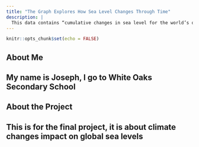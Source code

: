 ```yaml
---
title: "The Graph Explores How Sea Level Changes Through Time"
description: |
  This data contains “cumulative changes in sea level for the world’s oceans since 1880, based on a combination of long-term tide gauge measurements and recent satellite measurements. It shows average absolute sea level change, which refers to the height of the ocean surface, regardless of whether nearby land is rising or falling. Satellite data are based solely on measured sea level, while the long-term tide gauge data include a small correction factor because the size and shape of the oceans are changing slowly over time. (On average, the ocean floor has been gradually sinking since the last Ice Age peak, 20,000 years ago.) (NOAA 2015)”
---
```


```r
knitr::opts_chunk$set(echo = FALSE)
```

## About Me
## My name is **Joseph**, I go to White Oaks Secondary School
## About the Project
## This is for the final project, it is about climate changes impact on global sea levels
